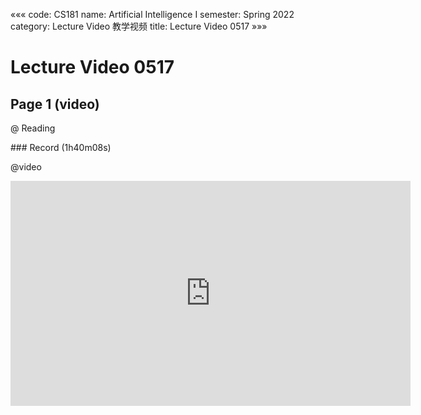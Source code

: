 «««
code: CS181
name: Artificial Intelligence I
semester: Spring 2022
category: Lecture Video 教学视频
title: Lecture Video 0517
»»»

# Lecture Video 0517

## Page 1 (video)

@ Reading

<div class="markdown-body">
### Record (1h40m08s)
</div>

@video

<iframe src="https://sbfull.com/e/r2rea39qawk7.html" frameborder=0 marginwidth=0 marginheight=0 scrolling=no width=640 height=360 allowfullscreen></iframe>

